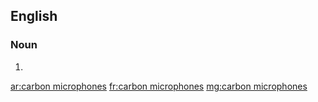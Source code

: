 ==English==

===Noun===
{{head|en|noun plural form|head=[[carbon]] [[microphone]]s}}

# {{plural of|carbon microphone|lang=en}}

[[ar:carbon microphones]]
[[fr:carbon microphones]]
[[mg:carbon microphones]]